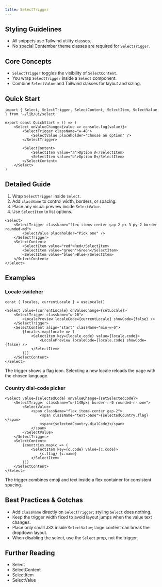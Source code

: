 ```yaml
---
title: SelectTrigger
---
```


<!-- Edited by human: false -->
<!-- Examples count: 9 -->
<!-- Source examples: 0 -->
<!-- Playground examples: 1 -->
<!-- External examples: 8 -->
<!-- Import examples: 6 -->

## Styling Guidelines
* All snippets use Tailwind utility classes.
* No special Contember theme classes are required for `SelectTrigger`.

## Core Concepts
* `SelectTrigger` toggles the visibility of `SelectContent`.
* You wrap `SelectTrigger` inside a `Select` component.
* Combine `SelectValue` and Tailwind classes for layout and sizing.

## Quick Start
```tsx
import { Select, SelectTrigger, SelectContent, SelectItem, SelectValue } from '~/lib/ui/select'

export const QuickStart = () => (
	<Select onValueChange={value => console.log(value)}>
		<SelectTrigger className="w-48">
			<SelectValue placeholder="Choose an option" />
		</SelectTrigger>

		<SelectContent>
			<SelectItem value="a">Option A</SelectItem>
			<SelectItem value="b">Option B</SelectItem>
		</SelectContent>
	</Select>
)
```

## Detailed Guide
1. Wrap `SelectTrigger` inside `Select`.
2. Add `className` to control width, borders, or spacing.
3. Place any visual preview inside `SelectValue`.
4. Use `SelectItem` to list options.

```tsx
<Select>
	<SelectTrigger className="flex items-center gap-2 px-3 py-2 border rounded-md">
		<SelectValue placeholder="Pick one" />
	</SelectTrigger>
	<SelectContent>
		<SelectItem value="red">Red</SelectItem>
		<SelectItem value="green">Green</SelectItem>
		<SelectItem value="blue">Blue</SelectItem>
	</SelectContent>
</Select>
```

## Examples

### Locale switcher
```tsx
const { locales, currentLocale } = useLocale()

<Select value={currentLocale} onValueChange={setLocale}>
	<SelectTrigger className="w-20">
		<LocalePreview localeCode={currentLocale} showCode={false} />
	</SelectTrigger>
	<SelectContent align="start" className="min-w-0">
		{locales.map(locale => (
			<SelectItem key={locale.code} value={locale.code}>
				<LocalePreview localeCode={locale.code} showCode={false} />
			</SelectItem>
		))}
	</SelectContent>
</Select>
```
The trigger shows a flag icon. Selecting a new locale reloads the page with the chosen language.

### Country dial-code picker
```tsx
<Select value={selectedCode} onValueChange={setSelectedCode}>
	<SelectTrigger className="w-[140px] border-r-0 rounded-r-none">
		<SelectValue>
			<span className="flex items-center gap-2">
				<span className="text-base">{selectedCountry.flag}</span>
				<span>{selectedCountry.dialCode}</span>
			</span>
		</SelectValue>
	</SelectTrigger>
	<SelectContent>
		{countries.map(c => (
			<SelectItem key={c.code} value={c.code}>
				{c.flag} {c.name}
			</SelectItem>
		))}
	</SelectContent>
</Select>
```
The trigger combines emoji and text inside a flex container for consistent spacing.

## Best Practices & Gotchas
* Add `className` directly on `SelectTrigger`; styling `Select` does nothing.
* Keep the trigger width fixed to avoid layout jumps when the value text changes.
* Place only small JSX inside `SelectValue`; large content can break the dropdown layout.
* When disabling the select, use the `Select` prop, not the trigger.

## Further Reading
* Select
* SelectContent
* SelectItem
* SelectValue

<!-- End of Generated Documentation -->
